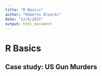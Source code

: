```yaml
---
title: "R Basics"
author: "Roberto Álvarez"
date: "12/8/2021"
output: html_document
---
```


# R Basics

## Case study: US Gun Murders
